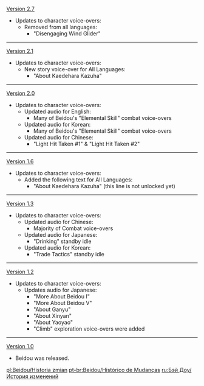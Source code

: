 {{Change History/Header}}
[[Version 2.7]]
*Updates to character voice-overs:
**Removed from all languages:
***"Disengaging Wind Glider"
----
[[Version 2.1]]
*Updates to character voice-overs:
**New story voice-over for All Languages:
***"About Kaedehara Kazuha"
----
[[Version 2.0]]
*Updates to character voice-overs:
**Updated audio for English:
***Many of Beidou's "Elemental Skill" combat voice-overs
**Updated audio for Korean:
***Many of Beidou's "Elemental Skill" combat voice-overs
**Updated audio for Chinese:
***"Light Hit Taken #1" & "Light Hit Taken #2"
----
[[Version 1.6]]
*Updates to character voice-overs:
**Added the following text for All Languages:
***"About Kaedehara Kazuha" (this line is not unlocked yet)
----
[[Version 1.3]]
*Updates to character voice-overs:
**Updated audio for Chinese:
***Majority of Combat voice-overs
**Updated audio for Japanese:
***"Drinking" standby idle
**Updated audio for Korean:
***"Trade Tactics" standby idle
----
[[Version 1.2]]
*Updates to character voice-overs:
**Updates audio for Japanese:
***"More About Beidou I"
***"More About Beidou V"
***"About Ganyu"
***"About Xinyan"
***"About Yaoyao"
***"Climb" exploration voice-overs were added
----
[[Version 1.0]]
*Beidou was released.
<noinclude>


[[pl:Beidou/Historia zmian]]
[[pt-br:Beidou/Histórico de Mudanças]]
[[ru:Бэй Доу/История изменений]]
</noinclude>